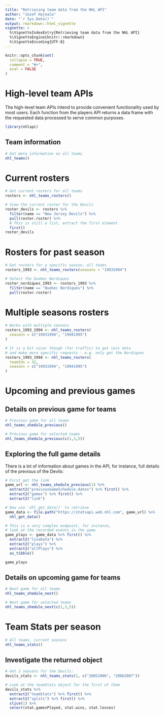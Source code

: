 ```yaml
---
title: "Retrieving team data from the NHL API"
author: "Jozef Hajnala"
date: "`r Sys.Date()`"
output: rmarkdown::html_vignette
vignette: >
  %\VignetteIndexEntry{Retrieving team data from the NHL API}
  %\VignetteEngine{knitr::rmarkdown}
  %\VignetteEncoding{UTF-8}
---
```


```r
knitr::opts_chunk$set(
  collapse = TRUE,
  comment = "#>",
  eval = FALSE
)
```

# High-level team APIs

The high-level team APIs intend to provide convenient functionality used by most users. Each function from the players API returns a data frame with the requested data processed to serve common purposes.

```r
library(nhlapi)
```

## Team information

```r
# Get meta information on all teams
nhl_teams()
```

# Current rosters

```r
# Get current rosters for all teams
rosters <- nhl_teams_rosters()

# View the current roster for the Devils
roster_devils <- rosters %>% 
  filter(name == "New Jersey Devils") %>% 
  pull(roster.roster) %>% 
  # This is still a list, extract the first element 
  first()
roster_devils
```

# Rosters for past season

```r
# Get rosters for a specific season, all teams
rosters_1993 <- nhl_teams_rosters(seasons = "19931994") 

# Select the Quebec Nordiques
roster_nordiques_1993 <- rosters_1993 %>% 
  filter(name == "Quebec Nordiques") %>% 
  pull(roster.roster)
```

# Multiple seasons rosters

```r
# Works with multiple seasons
rosters_1993_1994 <- nhl_teams_rosters(
  seasons = c("19931994", "19941995")
)

# It is a bit nicer though (for traffic) to get less data
# and make more specific requests - e.g. only get the Nordiques
rosters_1993_1994 <- nhl_teams_rosters(
  teamIds = 32,
  seasons = c("19931994", "19941995")
)
```

# Upcoming and previous games

## Details on previous game for teams

```r
# Previous game for all teams
nhl_teams_shedule_previous()

# Previous game for selected teams
nhl_teams_shedule_previous(c(1,3,5))
```

## Exploring the full game details

There is a lot of information about games in the API, for instance, full details of the previous of the Devils:

```r
# First get the link
game_url <- nhl_teams_shedule_previous(1) %>% 
  extract2("previousGameSchedule.dates") %>% first() %>% 
  extract2("games") %>% first() %>% 
  extract2("link")

# Now use `nhl_get_data()` to retrieve
game_data <- file.path("https://statsapi.web.nhl.com", game_url) %>%
  nhl_get_data()

# This is a very complex endpoint, for instance,
# look at the recorded events in the game
game_plays <- game_data %>% first() %>%
  extract2("liveData") %>%
  extract2("plays") %>%
  extract2("allPlays") %>%
  as_tibble()

game_plays
```


## Details on upcoming game for teams

```r
# Next game for all teams
nhl_teams_shedule_next()

# Next game for selected teams
nhl_teams_shedule_next(c(1,3,5))
```

# Team Stats per season

```r
# All teams, current seasons
nhl_teams_stats()
```

## Investigate the returned object

```r
# Get 2 seasons for the Devils:
devils_stats <- nhl_teams_stats(1, c("20052006", "20062007"))

# Look at the teamStats object for the first of them
devils_stats %>%
  extract2("teamStats") %>% first() %>% 
  extract2("splits") %>% first() %>% 
  slice(1) %>% 
  select(stat.gamesPlayed, stat.wins, stat.losses)
```
